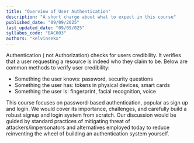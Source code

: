```yaml
---
title: "Overview of User Authentication"
description: "A short charge about what to expect in this course"
published_date: "09/09/2025"
last_updated_date: "09/09/025"
syllabus_code: "BAC003"
authors: "kelvinsekx"
---
```


Authentication ( not Authorization) checks for users credibility. It verifies that a user requesting a resource is indeed who they claim to be. Below are common methods to verify user credibility:

- Something the user knows: password, security questions
- Something the user has: tokens in physical devices, smart cards
- Something the user is: fingerprint, facial recognition, voice

This course focuses on password-based authentication, popular as sign up and login. We would cover its importance, challenges, and carefully build a robust signup and login system from scratch. Our discussion would be guided by standard practices of mitigating threat of attackers/impersonators and alternatives employed today to reduce reinventing the wheel of building an authentication system yourself.
